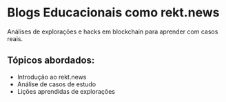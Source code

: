 # Blogs Educacionais como rekt.news

Análises de explorações e hacks em blockchain para aprender com casos reais.

## Tópicos abordados:

- Introdução ao rekt.news
- Análise de casos de estudo
- Lições aprendidas de explorações
